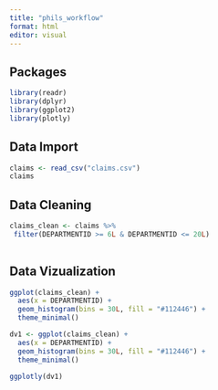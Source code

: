 ```yaml
---
title: "phils_workflow"
format: html
editor: visual
---
```


## Packages

```r
library(readr)
library(dplyr)
library(ggplot2)
library(plotly)
```

## Data Import

```r
claims <- read_csv("claims.csv")
claims
```

## Data Cleaning

```r
claims_clean <- claims %>%
 filter(DEPARTMENTID >= 6L & DEPARTMENTID <= 20L)
 

```

## Data Vizualization

```r
ggplot(claims_clean) +
  aes(x = DEPARTMENTID) +
  geom_histogram(bins = 30L, fill = "#112446") +
  theme_minimal()
```

```r

dv1 <- ggplot(claims_clean) +
  aes(x = DEPARTMENTID) +
  geom_histogram(bins = 30L, fill = "#112446") +
  theme_minimal()

ggplotly(dv1)

```
